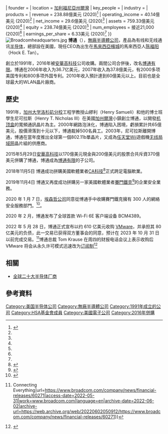 {{NoteTA|G1=IT}}
{{Infobox company
| company_name  = Broadcom Corporation
| company_logo  = Broadcom Ltd Logo.svg
| company_type  = [[上市公司|上市公司]] 
| traded_as = {{nasdaq|AVGO}}
| foundation    = {{ start date and age |1991|8|Dy=yes}}
| founder       = {{ubl|Henry Nicholas|Henry Samueli}}
| location      = {{USA}}[[爾灣_(加利福尼亞州)|加利福尼亞州爾灣]]
| key_people    = {{ubl|Scott A. McGregor（[[總裁|總裁]]兼[[執行長|執行長]]）|Henry Samueli（[[技術長|技術長]]）}}
| industry      = {{ubl|[[半導體|半導體]]|[[電子|電子]]}}
| products      = {{ubl|[[集成電路|集成電路]]|[[机顶盒|机顶盒]]|千兆[[乙太網|乙太網]]|[[无线网络|无线网络]]|[[纜線調制解調器|纜線調制解調器]]|[[移动通信|移动通信]]|[[网络交换机|网络交换机]]|[[DSL|DSL]]|[[服务器集群|服务器集群]]|[[中央处理器|处理器]]|[[藍牙|藍牙]]|[[VoIP|VoIP]]|[[GPS|GPS]]|[[数字电视|数字电视]]|[[城域网络|城域网络]]}}
| revenue = 238.88億美元 (2020)<ref name="10k_report">{{cite web |website=UNITED STATES SECURITIES AND EXCHANGE COMMISSION |title=10-K: Annual report for year ending November 1, 2020 |url=https://www.sec.gov/ix?doc=/Archives/edgar/data/1730168/000173016820000226/avgo-20201101.htm#i0413bde64a4e4f7da46dd2705cf005a8_112 |accessdate=2021-08-21 |archive-date=2022-03-31 |archive-url=https://web.archive.org/web/20220331132112/https://www.sec.gov/ix?doc=%2FArchives%2Fedgar%2Fdata%2F1730168%2F000173016820000226%2Favgo-20201101.htm#i0413bde64a4e4f7da46dd2705cf005a8_112 }}</ref>
| operating_income = 40.14億美元 (2020)<ref name="10k_report"></ref>
| net_income = 29.6億美元 (2020)<ref name="10k_report"></ref>
| assets = 759.33億美元 (2020)<ref name="10k_report"></ref>
| equity = 238.74億美元 (2020)<ref name="10k_report"></ref>
| num_employees = 接近21,000 (2020)<ref name="10k_report"></ref>
| earnings_per_share = 6.33美元 (2020)<ref name="10k_report"></ref>
}}
[[Image:Broadcomheadquarters.jpg|thumb]]
'''博通'''（{{lang-en|Broadcom Corporation}}），[[無廠半導體公司|無廠半導體公司]]，產品為有线和无线通讯[[半导体|半导体]]，總部設在美國，現任CEO為出生在[[馬來西亞|馬來西亞]][[檳城|檳城]]的馬來西亞人[[陈福阳|陈福阳]]（Hock E. Tan）。

創立於1991年，2016年被[[安華高科技|安華高科技]]公司收購。兩間公司合併後，改名[[博通有限|博通有限]]。博通在2006年收入为36.7亿美元，2007年收入為37.8億美元，有2000多项美国专利和800多项外国专利。2010年收入預計達到60億美元以上。目前也是全球最大的WLAN晶片廠商。

==歷史==
1991年，[[加州大学洛杉矶分校|加州大学洛杉矶分校]]工程学教授山繆利（Henry Samueli）和他的博士班學生尼可拉斯（Henry T. Nicholas III）在美國[[爾灣_(加利福尼亞州)|加州爾灣]]小鎮創立博通，以開發[[机顶盒|机顶盒]]的寬頻通訊晶片為主。2000年網路泡沬化，博通陷入困境，虧損累計共65億美元，股價滑落到十元以下，博通裁掉500名員工。2003年，尼可拉斯離開博通，博通在當年度推出全球第一個802.11b單晶片，又成為[[任天堂|任天堂]][[Wii|Wii]]遊戲機[[无线局域网|无线局域网]]晶片組的供應商。

2015年5月29日[[安華高科技|安華高科技]]以170億美元現金與200億美元的股票合共斥資370億美元併購了博通，博通成為[[博通有限|博通有限]]的子公司。

2018年11月5日 博通成功拼購美國軟體業者[[CA科技|CA科技]]<ref>{{Cite web |url=https://investors.broadcom.com/news-releases/news-release-details/broadcom-inc-completes-acquisition-ca-technologies |title=Broadcom Inc. Completes Acquisition of CA Technologies |access-date=2019-11-15 |archive-date=2021-01-28 |archive-url=https://web.archive.org/web/20210128153524/https://investors.broadcom.com/news-releases/news-release-details/broadcom-inc-completes-acquisition-ca-technologies |dead-url=no }}</ref>正式跨足電腦軟業。

2019年11月4日 博通又再度成功拼購另一家美國軟體業者[[賽門鐵克|賽門鐵克]]<ref>{{Cite web |url=https://investors.broadcom.com/news-releases/news-release-details/broadcom-completes-acquisition-symantec-enterprise-security |title=Broadcom Completes Acquisition of Symantec Enterprise Security Business |accessdate=2019-11-15 |archive-date=2019-11-04 |archive-url=https://web.archive.org/web/20191104191231/https://investors.broadcom.com/news-releases/news-release-details/broadcom-completes-acquisition-symantec-enterprise-security |dead-url=yes }}</ref>的企業安全業務。

2020 年 1 月 7 日，[[埃森哲公司|埃森哲公司]]同意從博通手中收購賽門鐵克擁有 300 人的網絡安全服務部門。<ref>{{cite web |url=https://www.mg21.com/avgo.html |title=半导体设备的供应商：博通公司 Broadcom Inc.(AVGO) |publisher=美股之家 |date=2021-06-04 |access-date=2021-06-05 |archive-date=2021-06-05 |archive-url=https://web.archive.org/web/20210605102629/https://www.mg21.com/avgo.html/ |dead-url=no }}</ref>。

2020 年 2 月，博通发布了全球首款 Wi-Fi 6E 客户端设备 BCM4389。

2022 年 5 月 28 日，博通正式宣布以约 610 亿美元收购 [[VMware|VMware]]，并承担其 80 亿美元的负债，此一交易已获得双方董事会的同意，预计在 2023 年 10 月 31 日以前完成交易。<ref>{{Cite web|title=Broadcom Inc. {{!}} Connecting Everything|url=https://www.broadcom.com/company/news/financial-releases/60271|access-date=2022-05-31|work=www.broadcom.com|language=en|archive-date=2022-06-02|archive-url=https://web.archive.org/web/20220602050912/https://www.broadcom.com/company/news/financial-releases/60271}}</ref>博通总裁 Tom Krause 在周四的财报电话会议上表示收购后 VMware 将会从永久许可模式迅速改为[[訂閱|订阅制]]<ref>{{Cite web|title=博通第一板斧：将 VMware 从永久许可证改为订阅模式 - Broadcom 博通 CA|url=http://www.cnbeta.com/articles/tech/1274619.htm|access-date=2022-05-31|last=cnBeta|work=cnBeta.COM|language=zh-CN|archive-date=2022-06-04|archive-url=https://web.archive.org/web/20220604214250/https://www.cnbeta.com/articles/tech/1274619.htm}}</ref>

==相關==
*[[全球二十大半导体厂商|全球二十大半导体厂商]]

==參考資料==
{{reflist}}

{{NASDAQ-100}}
{{信息技术大公司}}
{{Authority control}}
[[Category:美国半导体公司|Category:美国半导体公司]]
[[Category:無廠半導體公司|Category:無廠半導體公司]]
[[Category:1991年成立的公司|Category:1991年成立的公司]]
[[Category:HSA基金會成員|Category:HSA基金會成員]]
[[Category:美國電子公司|Category:美國電子公司]]
[[Category:2016年併購|Category:2016年併購]]